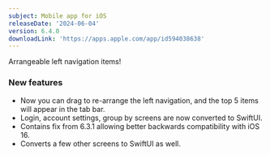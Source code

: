 ```yaml
---
subject: Mobile app for iOS
releaseDate: '2024-06-04'
version: 6.4.0
downloadLink: 'https://apps.apple.com/app/id594038638'
---
```


Arrangeable left navigation items!

### New features

* Now you can drag to re-arrange the left navigation, and the top 5 items will appear in the tab bar.
* Login, account settings, group by screens are now converted to SwiftUI.
* Contains fix from 6.3.1 allowing better backwards compatibility with iOS 16.
* Converts a few other screens to SwiftUI as well.
